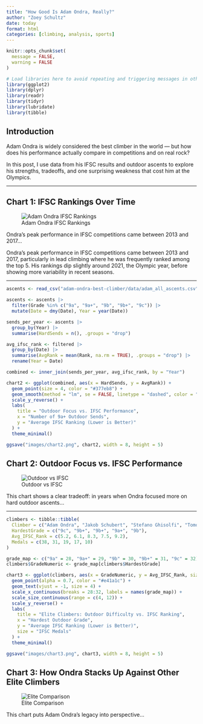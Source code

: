 ```yaml
---
title: "How Good Is Adam Ondra, Really?"
author: "Zoey Schultz"
date: today
format: html
categories: [climbing, analysis, sports]
---
```


```r
knitr::opts_chunk$set(
  message = FALSE,
  warning = FALSE
)

# Load libraries here to avoid repeating and triggering messages in other chunks
library(ggplot2)
library(dplyr)
library(readr)
library(tidyr)
library(lubridate)
library(tibble)
```

## Introduction

Adam Ondra is widely considered the best climber in the world — but how does his performance actually compare in competitions and on real rock?

In this post, I use data from his IFSC results and outdoor ascents to explore his strengths, tradeoffs, and one surprising weakness that cost him at the Olympics.

------------------------------------------------------------------------

## Chart 1: IFSC Rankings Over Time

![Adam Ondra IFSC Rankings](images/chart1.png)

Ondra’s peak performance in IFSC competitions came between 2013 and 2017...

Ondra’s peak performance in IFSC competitions came between 2013 and 2017, particularly in lead climbing where he was frequently ranked among the top 5. His rankings dip slightly around 2021, the Olympic year, before showing more variability in recent seasons.

------------------------------------------------------------------------

```r

ascents <- read_csv("adam-ondra-best-climber/data/adam_all_ascents.csv", show_col_types = FALSE)

ascents <- ascents |>
  filter(Grade %in% c("9a", "9a+", "9b", "9b+", "9c")) |>
  mutate(Date = dmy(Date), Year = year(Date))

sends_per_year <- ascents |>
  group_by(Year) |>
  summarise(HardSends = n(), .groups = "drop")

avg_ifsc_rank <- filtered |>
  group_by(Date) |>
  summarise(AvgRank = mean(Rank, na.rm = TRUE), .groups = "drop") |>
  rename(Year = Date)

combined <- inner_join(sends_per_year, avg_ifsc_rank, by = "Year")

chart2 <- ggplot(combined, aes(x = HardSends, y = AvgRank)) +
  geom_point(size = 4, color = "#377eb8") +
  geom_smooth(method = "lm", se = FALSE, linetype = "dashed", color = "gray40") +
  scale_y_reverse() +
  labs(
    title = "Outdoor Focus vs. IFSC Performance",
    x = "Number of 9a+ Outdoor Sends",
    y = "Average IFSC Ranking (Lower is Better)"
  ) +
  theme_minimal()

ggsave("images/chart2.png", chart2, width = 8, height = 5)
```

## Chart 2: Outdoor Focus vs. IFSC Performance

![Outdoor vs IFSC](images/chart2.png)

This chart shows a clear tradeoff: in years when Ondra focused more on hard outdoor ascents...


------------------------------------------------------------------------

```r

climbers <- tibble::tibble(
  Climber = c("Adam Ondra", "Jakob Schubert", "Stefano Ghisolfi", "Tomoa Narasaki", "Sean Bailey"),
  HardestGrade = c("9c", "9b+", "9b+", "9a+", "9b"),
  Avg_IFSC_Rank = c(5.2, 6.1, 8.3, 7.5, 9.2),
  Medals = c(38, 31, 19, 17, 10)
)

grade_map <- c("9a" = 28, "9a+" = 29, "9b" = 30, "9b+" = 31, "9c" = 32)
climbers$GradeNumeric <- grade_map[climbers$HardestGrade]

chart3 <- ggplot(climbers, aes(x = GradeNumeric, y = Avg_IFSC_Rank, size = Medals, label = Climber)) +
  geom_point(alpha = 0.7, color = "#e41a1c") +
  geom_text(vjust = -1, size = 4) +
  scale_x_continuous(breaks = 28:32, labels = names(grade_map)) +
  scale_size_continuous(range = c(4, 12)) +
  scale_y_reverse() +
  labs(
    title = "Elite Climbers: Outdoor Difficulty vs. IFSC Ranking",
    x = "Hardest Outdoor Grade",
    y = "Average IFSC Ranking (Lower is Better)",
    size = "IFSC Medals"
  ) +
  theme_minimal()

ggsave("images/chart3.png", chart3, width = 8, height = 5)
```

## Chart 3: How Ondra Stacks Up Against Other Elite Climbers

![Elite Comparison](images/chart3.png)

This chart puts Adam Ondra’s legacy into perspective...

